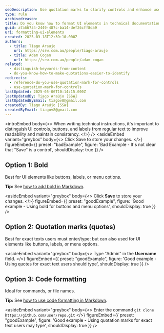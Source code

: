 ```yaml
---
seoDescription: Use quotation marks to clarify controls and enhance user understanding in technical documentation, improving searchability and readability.
type: rule
archivedreason:
title: Do you know how to format UI elements in technical documentation?
guid: a7a66734-2449-487c-ba14-def26cff8da9
uri: formatting-ui-elements
created: 2025-03-18T12:39:10.000Z
authors:
  - title: Tiago Araujo
    url: https://ssw.com.au/people/tiago-araujo
  - title: Adam Cogan
    url: https://ssw.com.au/people/adam-cogan
related:
  - distinguish-keywords-from-content
  - do-you-know-how-to-make-quotations-easier-to-identify
redirects:
  - reference-do-you-use-quotation-mark-for-controls
  - use-quotation-mark-for-controls
lastUpdated: 2025-05-06T10:14:15.000Z
lastUpdatedBy: Tiago Araújo [SSW]
lastUpdatedByEmail: tiagov8@gmail.com
createdBy: Tiago Araújo [SSW]
createdByEmail: tiagov8@gmail.com
---
```


<introEmbed
  body={<>
When writing technical instructions, it's important to distinguish UI controls, buttons, and labels from regular text to improve readability and maintain consistency.
  </>}
/>
<asideEmbed
  variant="greybox"
  body={<>
    Click Save to store your changes.
  </>}
  figureEmbed={{
    preset: "badExample",
    figure: 'Bad Example - It\'s not clear that "Save" is a control',
    shouldDisplay: true
  }}
/>

## Option 1: Bold

Best for UI elements like buttons, labels, or menu options.

**Tip:** See [how to add bold in Markdown](/rule/#2-text-decorations).

<asideEmbed
  variant="greybox"
  body={<>
    Click **Save** to store your changes.
  </>}
  figureEmbed={{
    preset: "goodExample",
    figure: 'Good example - Using bold for buttons and menu options',
    shouldDisplay: true
  }}
/>

## Option 2: Quotation marks (quotes)

Best for exact texts users must enter/type; but can also used for UI elements like buttons, labels, or menu options.

<asideEmbed
  variant="greybox"
  body={<>
    Type "Admin" in the **Username** field.
  </>}
  figureEmbed={{
    preset: "goodExample",
    figure: 'Good example - Using quotes for exact text users should type',
    shouldDisplay: true
  }}
/>

## Option 3: Code formatting

Ideal for commands, or file names.

**Tip:** See [how to use code formatting in Markdown](/rule/#10-code).

<asideEmbed
  variant="greybox"
  body={<>
    Enter the command `git clone https://github.com/user/repo.git`
  </>}
  figureEmbed={{
    preset: "goodExample",
    figure: 'Good example - Using quotation marks for exact text users may type',
    shouldDisplay: true
  }}
/>
